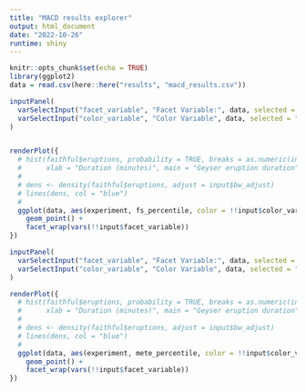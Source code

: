 ```yaml
---
title: "MACD results explorer"
output: html_document
date: "2022-10-26"
runtime: shiny
---
```


```r
knitr::opts_chunk$set(echo = TRUE)
library(ggplot2)
data = read.csv(here::here("results", "macd_results.csv"))
```


```r
inputPanel(
  varSelectInput("facet_variable", "Facet Variable:", data, selected = "referenceID"),
  varSelectInput("color_variable", "Color Variable", data, selected = "taxa")
)


renderPlot({
  # hist(faithful$eruptions, probability = TRUE, breaks = as.numeric(input$n_breaks),
  #      xlab = "Duration (minutes)", main = "Geyser eruption duration")
  # 
  # dens <- density(faithful$eruptions, adjust = input$bw_adjust)
  # lines(dens, col = "blue")
  # 
  ggplot(data, aes(experiment, fs_percentile, color = !!input$color_variable)) +
    geom_point() +
    facet_wrap(vars(!!input$facet_variable))
})
```


```r
inputPanel(
  varSelectInput("facet_variable", "Facet Variable:", data, selected = "referenceID"),
  varSelectInput("color_variable", "Color Variable", data, selected = "taxa")
)

renderPlot({
  # hist(faithful$eruptions, probability = TRUE, breaks = as.numeric(input$n_breaks),
  #      xlab = "Duration (minutes)", main = "Geyser eruption duration")
  # 
  # dens <- density(faithful$eruptions, adjust = input$bw_adjust)
  # lines(dens, col = "blue")
  # 
  ggplot(data, aes(experiment, mete_percentile, color = !!input$color_variable)) +
    geom_point() +
    facet_wrap(vars(!!input$facet_variable))
})
```

